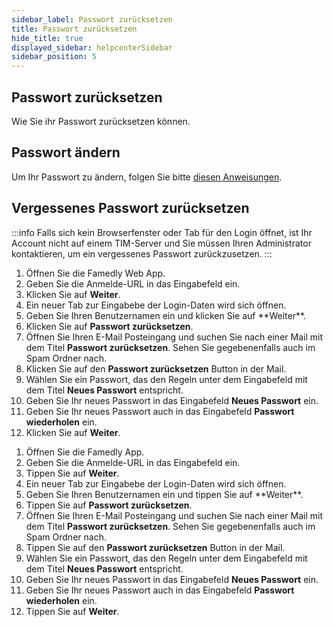 ```yaml
---
sidebar_label: Passwort zurücksetzen
title: Passwort zurücksetzen
hide_title: true
displayed_sidebar: helpcenterSidebar
sidebar_position: 5
---
```



<div class="hero hero--primary">
  <div class="container">
    <h2 class="hero__title">Passwort zurücksetzen</h2>
    <p class="hero__subtitle">Wie Sie ihr Passwort zurücksetzen können.</p>
  </div>
</div>

## Passwort ändern

Um Ihr Passwort zu ändern, folgen Sie bitte [diesen Anweisungen](../your-account/account-settings#passwort-ändern).

## Vergessenes Passwort zurücksetzen

:::info
Falls sich kein Browserfenster oder Tab für den Login öffnet, ist Ihr Account nicht auf einem TIM-Server und Sie müssen Ihren Administrator kontaktieren, um ein vergessenes Passwort zurückzusetzen.
:::

<Tabs>
  <TabItem value="desktop" label="Desktop">
  <ol>
    <li>Öffnen Sie die Famedly Web App.</li>
    <li>Geben Sie die Anmelde-URL in das Eingabefeld ein.</li>
    <li>Klicken Sie auf <b>Weiter</b>.</li>
    <li>Ein neuer Tab zur Eingabebe der Login-Daten wird sich öffnen.</li>
    <li>Geben Sie Ihren Benutzernamen ein und klicken Sie auf **Weiter**.</li>
    <li>Klicken Sie auf <b>Passwort zurücksetzen</b>.</li>
    <li>Öffnen Sie Ihren E-Mail Posteingang und suchen Sie nach einer Mail mit dem Titel <b>Passwort zurücksetzen</b>. Sehen Sie gegebenenfalls auch im Spam Ordner nach.</li>
    <li>Klicken Sie auf den <b>Passwort zurücksetzen</b> Button in der Mail.</li>
    <li>Wählen Sie ein Passwort, das den Regeln unter dem Eingabefeld mit dem Titel <b>Neues Passwort</b> entspricht.</li>
    <li>Geben Sie Ihr neues Passwort in das Eingabefeld <b>Neues Passwort</b> ein.</li>
    <li>Geben Sie Ihr neues Passwort auch in das Eingabefeld <b>Passwort wiederholen</b> ein.</li>
    <li>Klicken Sie auf <b>Weiter</b>.</li>
  </ol>
  </TabItem>
  <TabItem value="mobile" label="Mobil">
  <ol>
    <li>Öffnen Sie die Famedly App.</li>
    <li>Geben Sie die Anmelde-URL in das Eingabefeld ein.</li>
    <li>Tippen Sie auf <b>Weiter</b>.</li>
    <li>Ein neuer Tab zur Eingabebe der Login-Daten wird sich öffnen.</li>
    <li>Geben Sie Ihren Benutzernamen ein und tippen Sie auf **Weiter**.</li>
    <li>Tippen Sie auf <b>Passwort zurücksetzen</b>.</li>
    <li>Öffnen Sie Ihren E-Mail Posteingang und suchen Sie nach einer Mail mit dem Titel <b>Passwort zurücksetzen</b>. Sehen Sie gegebenenfalls auch im Spam Ordner nach.</li>
    <li>Tippen Sie auf den <b>Passwort zurücksetzen</b> Button in der Mail.</li>
    <li>Wählen Sie ein Passwort, das den Regeln unter dem Eingabefeld mit dem Titel <b>Neues Passwort</b> entspricht.</li>
    <li>Geben Sie Ihr neues Passwort in das Eingabefeld <b>Neues Passwort</b> ein.</li>
    <li>Geben Sie Ihr neues Passwort auch in das Eingabefeld <b>Passwort wiederholen</b> ein.</li>
    <li>Tippen Sie auf <b>Weiter</b>.</li>
  </ol>
  </TabItem>
</Tabs>
